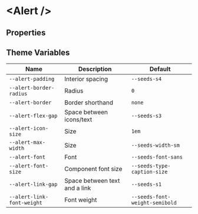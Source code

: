 
# &lt;Alert /&gt;

## Properties

<ArgsTable of={Alert} />

## Theme Variables

| Name                       | Description                   | Default                        |
| -------------------------- | ----------------------------- | ------------------------------ |
| `--alert-padding`          | Interior spacing              | `--seeds-s4`                   |
| `--alert-border-radius`    | Radius                        | `0`                            |
| `--alert-border`           | Border shorthand              | `none`                         |
| `--alert-flex-gap`         | Space between icons/text      | `--seeds-s3`                   |
| `--alert-icon-size`        | Size                          | `1em`                          |
| `--alert-max-width`        | Size                          | `--seeds-width-sm`             |
| `--alert-font`             | Font                          | `--seeds-font-sans`            |
| `--alert-font-size`        | Component font size           | `--seeds-type-caption-size`    |
| `--alert-link-gap`         | Space between text and a link | `--seeds-s1`                   |
| `--alert-link-font-weight` | Font weight                   | `--seeds-font-weight-semibold` |
